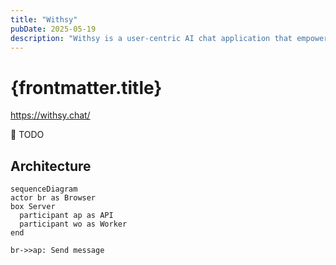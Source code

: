 ```yaml
---
title: "Withsy"
pubDate: 2025-05-19
description: "Withsy is a user-centric AI chat application that empowers you to tailor your conversational experience. It provides robust features for managing prompts, customizing interactions, and securely saving your valuable chats and messages."
---
```


# {frontmatter.title}

https://withsy.chat/

🚧 TODO

## Architecture

```mermaid
sequenceDiagram
actor br as Browser
box Server
  participant ap as API
  participant wo as Worker
end

br->>ap: Send message

```
